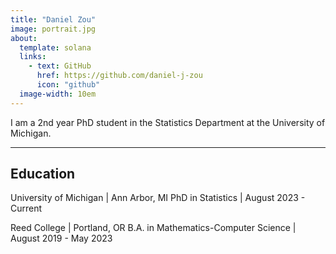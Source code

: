 ```yaml
---
title: "Daniel Zou"
image: portrait.jpg
about: 
  template: solana
  links: 
    - text: GitHub
      href: https://github.com/daniel-j-zou
      icon: "github"
  image-width: 10em
---
```


I am a 2nd year PhD student in the Statistics Department at the University of Michigan. 



---

## Education

University of Michigan | Ann Arbor, MI
PhD in Statistics | August 2023 - Current

Reed College | Portland, OR
B.A. in Mathematics-Computer Science | August 2019 - May 2023



